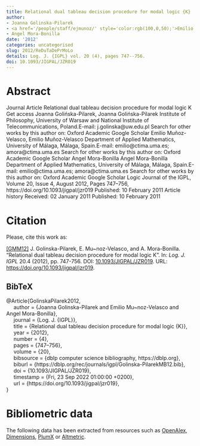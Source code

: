 ```yaml
---
title: Relational dual tableau decision procedure for modal logic {K}
author:
- Joanna Golinska-Pilarek
- <a href='/people/staff/ejmunoz/' style='color:rgb(100,0,50);'>Emilio Muñoz Velasco</a>
- Angel Mora-Bonilla
date: '2012'
categories: uncategorised
slug: 2012/ReDuTaDePrMoLo
details: Log. J. {IGPL} vol. 20 (4), pages 747--756.
doi: 10.1093/JIGPAL/JZR019
---
```




# Abstract


Journal Article Relational dual tableau decision procedure for modal logic K Get access Joanna Golińska-Pilarek, Joanna Golińska-Pilarek Institute of Philosophy, University of Warsaw and National Institute of Telecommunications, Poland.E-mail: j.golinska@uw.edu.pl Search for other works by this author on: Oxford Academic Google Scholar Emilio Muñoz-Velasco, Emilio Muñoz-Velasco Department of Applied Mathematics, University of Málaga, Málaga, Spain.E-mail: emilio@ctima.uma.es; amora@ctima.uma.es Search for other works by this author on: Oxford Academic Google Scholar Angel Mora-Bonilla Angel Mora-Bonilla Department of Applied Mathematics, University of Málaga, Málaga, Spain.E-mail: emilio@ctima.uma.es; amora@ctima.uma.es Search for other works by this author on: Oxford Academic Google Scholar Logic Journal of the IGPL, Volume 20, Issue 4, August 2012, Pages 747–756, https://doi.org/10.1093/jigpal/jzr019 Published: 10 February 2011 Article history Received: 02 January 2011 Published: 10 February 2011








# Citation
Please, cite this work as:


<a name=bib-GolinskaPilarek2012></a>[[GMM12]](#cite-GolinskaPilarek2012) J. Golinska-Pilarek, E. Mu~noz-Velasco, and A. Mora-Bonilla. “Relational dual tableau decision procedure for modal logic K”. In: _Log. J. IGPL_ 20.4 (2012), pp. 747-756. DOI: [10.1093/JIGPAL/JZR019](https://doi.org/10.1093%2FJIGPAL%2FJZR019). URL: [https://doi.org/10.1093/jigpal/jzr019](https://doi.org/10.1093/jigpal/jzr019).

::: {.callout-note appearance="minimal" collapse=true}

## BibTeX

@Article{GolinskaPilarek2012,<br>&nbsp;&nbsp;&nbsp;&nbsp;  author = {Joanna Golinska-Pilarek and Emilio Mu~noz-Velasco and Angel Mora-Bonilla},<br>&nbsp;&nbsp;&nbsp;&nbsp;  journal = {Log. J. {IGPL}},<br>&nbsp;&nbsp;&nbsp;&nbsp;  title = {Relational dual tableau decision procedure for modal logic {K}},<br>&nbsp;&nbsp;&nbsp;&nbsp;  year = {2012},<br>&nbsp;&nbsp;&nbsp;&nbsp;  number = {4},<br>&nbsp;&nbsp;&nbsp;&nbsp;  pages = {747--756},<br>&nbsp;&nbsp;&nbsp;&nbsp;  volume = {20},<br>&nbsp;&nbsp;&nbsp;&nbsp;  bibsource = {dblp computer science bibliography, https://dblp.org},<br>&nbsp;&nbsp;&nbsp;&nbsp;  biburl = {https://dblp.org/rec/journals/igpl/Golinska-PilarekMB12.bib},<br>&nbsp;&nbsp;&nbsp;&nbsp;  doi = {10.1093/JIGPAL/JZR019},<br>&nbsp;&nbsp;&nbsp;&nbsp;  timestamp = {Fri, 23 Sep 2022 01:00:00 +0200},<br>&nbsp;&nbsp;&nbsp;&nbsp;  url = {https://doi.org/10.1093/jigpal/jzr019},<br>}

:::



# Bibliometric data


The following data has been extracted from resources such as [OpenAlex](https://openalex.org/), [Dimensions](https://app.dimensions.ai/), [PlumX](https://www.elsevier.com/insights/metrics/plumx) or [Altmetric](https://www.altmetric.com/).

<div style="display: flex; justify-content: center; align-items: center; height: 100%;">
<span class="__dimensions_badge_embed__" data-doi="10.1093/JIGPAL/JZR019" data-legend="always"></span></div><script async src="https://badge.dimensions.ai/badge.js" charset="utf-8"></script>

<div style="display: flex; justify-content: center; align-items: center; height: 100%;">
<a href="https://plu.mx/plum/a/?doi=10.1093/JIGPAL/JZR019" class="plumx-details" data-site="plum" data-hide-when-empty="true">Relational dual tableau decision procedure for modal logic {K}</a></div>

<div style="display: flex; justify-content: center; align-items: center; height: 100%;">
<script type="text/javascript" src="https://d1bxh8uas1mnw7.cloudfront.net/assets/embed.js"></script><div data-badge-type="medium-donut" class="altmetric-embed" data-badge-details="right" data-doi="10.1093/JIGPAL/JZR019"></div></div>


## Cites

The following graph plots the number of cites received by this work from its publication, on a yearly basis.

```r
#| echo: false
#| results: asis
#| warning: false
#| message: false
source(here::here('scripts', 'manage_publications.R'))
df <- readRDS('citation_history.rds')
plot_citation_history(df)
```



## Papers citing this work

The following is a non-exhaustive list of papers that cite this work:


<a name=bib-Burrieza_2018></a>[[1]](#cite-Burrieza_2018) A. Burrieza, E. Muñoz-Velasco, and M. Ojeda-Aciego. “Logics for Order-of-Magnitude Qualitative Reasoning: Formalizing Negligibility”. In: _Ewa Orłowska on Relational Methods in Logic and Computer Science_. Springer International Publishing, 2018, p. 203–231. ISBN: 9783319978796. DOI: [10.1007/978-3-319-97879-6_8](https://doi.org/10.1007%2F978-3-319-97879-6_8). URL: [http://dx.doi.org/10.1007/978-3-319-97879-6_8](http://dx.doi.org/10.1007/978-3-319-97879-6_8).

<a name=bib-Cantone_2018></a>[[2]](#cite-Cantone_2018) D. Cantone and M. Nicolosi-Asmundo. “Dual Tableau-Based Decision Procedures for Fragments of the Logic of Binary Relations”. In: _Ewa Orłowska on Relational Methods in Logic and Computer Science_. Springer International Publishing, 2018, p. 169–202. ISBN: 9783319978796. DOI: [10.1007/978-3-319-97879-6_7](https://doi.org/10.1007%2F978-3-319-97879-6_7). URL: [http://dx.doi.org/10.1007/978-3-319-97879-6_7](http://dx.doi.org/10.1007/978-3-319-97879-6_7).

<a name=bib-Corchado_2011></a>[[3]](#cite-Corchado_2011) E. Corchado and P. Novais. “Special issue: SOCO 2010-CMMSE 2010”. In: _Logic Journal of IGPL_ 20.4 (Apr. 2011), p. 645–647. ISSN: 1368-9894. DOI: [10.1093/jigpal/jzr012](https://doi.org/10.1093%2Fjigpal%2Fjzr012). URL: [http://dx.doi.org/10.1093/jigpal/jzr012](http://dx.doi.org/10.1093/jigpal/jzr012).

<a name=bib-Doherty_2018></a>[[4]](#cite-Doherty_2018) P. Doherty and A. Szałas. “Signed Dual Tableaux for Kleene Answer Set Programs”. In: _Ewa Orłowska on Relational Methods in Logic and Computer Science_. Springer International Publishing, 2018, p. 233–252. ISBN: 9783319978796. DOI: [10.1007/978-3-319-97879-6_9](https://doi.org/10.1007%2F978-3-319-97879-6_9). URL: [http://dx.doi.org/10.1007/978-3-319-97879-6_9](http://dx.doi.org/10.1007/978-3-319-97879-6_9).

<a name=bib-Goli_ska_Pilarek_2014></a>[[5]](#cite-Goli_ska_Pilarek_2014) J. Golińska-Pilarek, T. Huuskonen, and E. Muñoz-Velasco. “Relational dual tableau decision procedures and their applications to modal and intuitionistic logics”. In: _Annals of Pure and Applied Logic_ 165.2 (Feb. 2014), p. 409–427. ISSN: 0168-0072. DOI: [10.1016/j.apal.2013.06.003](https://doi.org/10.1016%2Fj.apal.2013.06.003). URL: [http://dx.doi.org/10.1016/j.apal.2013.06.003](http://dx.doi.org/10.1016/j.apal.2013.06.003).

<a name=bib-Goli_ska_Pilarek_20141></a>[[6]](#cite-Goli_ska_Pilarek_20141) J. Golińska-Pilarek, E. Muñoz-Velasco, and A. Mora. “Deterministic Tableau-Decision Procedure via Reductions for Modal Logic K”. In: _International Joint Conference SOCO’13-CISIS’13-ICEUTE’13_. Springer International Publishing, 2014, p. 429–438. ISBN: 9783319018546. DOI: [10.1007/978-3-319-01854-6_44](https://doi.org/10.1007%2F978-3-319-01854-6_44). URL: [http://dx.doi.org/10.1007/978-3-319-01854-6_44](http://dx.doi.org/10.1007/978-3-319-01854-6_44).

